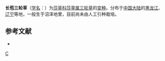 {{Infraspeciesbox
| genus = Cyperus
| species = orthostachyus
| varietas = longibracteatus
| authority = L. K. Dai
}}

'''长苞三轮草'''（[[学名|学名]]：{{lang|la|''Cyperus orthostachyus'' var. ''longibracteatus''}}）为[[莎草科|莎草科]][[莎草属|莎草属]][[三轮草|三轮草]]的[[变种|变种]]。分布于[[中国大陆|中国大陆]]的[[黑龙江|黑龙江]]、[[辽宁|辽宁]]等地，一般生于沼泽地里，目前尚未由人工引种栽培。

== 参考文献 ==
<div class="references-small">
* {{cite web| url =http://www.bioinfo.cn/db05/KmzwSpecies.php?action=view&id=24880| title =长苞三轮草（变种）| work =《中国高等植物数据库全库》| publisher =中国科学院微生物研究所| author =昆明植物研究所| accessdate =2009-02-25| deadurl =yes| archiveurl =https://web.archive.org/web/20160305090213/http://www.bioinfo.cn/db05/KmzwSpecies.php?action=view&id=24880| archivedate =2016-03-05}}
</div>

{{taxonbar}}
[[Category:莎草属|C]]